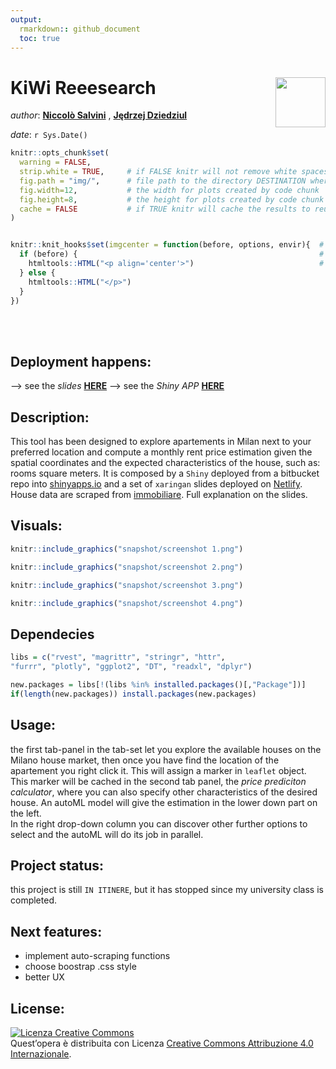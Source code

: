 ```yaml
---
output: 
  rmarkdown:: github_document
  toc: true
---
```


<!-- README.md is generated from README.Rmd. Please edit that file -->


# KiWi Reeesearch <img src="https://i.pinimg.com/originals/1b/db/46/1bdb46cf377ae1c06617d6b9bfc54793.png" align="right" height="80" />
_author_: **[Niccolò Salvini](https://niccolosalvini.netlify.app/)** , **[Jędrzej Dziedziul](https://www.linkedin.com/in/jedrzej-dziedziul/)**

_date_: `r Sys.Date()`


```r
knitr::opts_chunk$set(
  warning = FALSE,  
  strip.white = TRUE,     # if FALSE knitr will not remove white spaces at the beg or end
  fig.path = "img/",      # file path to the directory DESTINATION where knitr shall store the
  fig.width=12,           # the width for plots created by code chunk
  fig.height=8,           # the height for plots created by code chunk
  cache = FALSE           # if TRUE knitr will cache the results to reuse in future knits
)


knitr::knit_hooks$set(imgcenter = function(before, options, envir){  # to center image 
  if (before) {                                                      # add imgcenter = TRUE
    htmltools::HTML("<p align='center'>")                            # to the chunk options
  } else {
    htmltools::HTML("</p>")
  }
})
```

<br> <br> 


## Deployment happens:

--> see the _slides_ **[HERE](https://kiwiresearch.netlify.com/#1)**
--> see the _Shiny APP_ **[HERE](https://jedrzejdziedziul.shinyapps.io/Housing/)**

## Description:

This tool has been designed to explore apartements in Milan next to your preferred location and compute a monthly rent price estimation given the spatial coordinates and the expected characteristics of the house, such as: rooms square meters. It is composed by a `Shiny` deployed from a bitbucket repo into [shinyapps.io](https://www.shinyapps.io/) and a set of `xaringan` slides deployed on [Netlify](https://www.netlify.com/). House data are scraped from [immobiliare](https://www.immobiliare.it/). Full explanation on the slides.


## Visuals:

```r
knitr::include_graphics("snapshot/screenshot 1.png") 
```

```r
knitr::include_graphics("snapshot/screenshot 2.png") 
```

```r
knitr::include_graphics("snapshot/screenshot 3.png") 
```

```r
knitr::include_graphics("snapshot/screenshot 4.png") 
```

## Dependecies

```r
libs = c("rvest", "magrittr", "stringr", "httr",
"furrr", "plotly", "ggplot2", "DT", "readxl", "dplyr")

new.packages = libs[!(libs %in% installed.packages()[,"Package"])]
if(length(new.packages)) install.packages(new.packages)
```

## Usage:
the first tab-panel in the tab-set let you explore the available houses on the Milano house market, then once you have find the location of the apartement you right click it. This will assign a marker in `leaflet` object. This marker will be cached in the second tab panel, the *price prediciton calculator*, where you can also specify other characteristics of the desired house. An autoML model will give the estimation in the lower down part on the left.  
In the right drop-down column you can discover other further options to select and the autoML will do its job in parallel. 

## Project status:
this project is still `IN ITINERE`, but it has stopped since my university class is completed.

## Next features:

- implement auto-scraping functions
- choose boostrap .css style 
- better UX

## License:

<a rel="license" href="http://creativecommons.org/licenses/by/4.0/"><img alt="Licenza Creative Commons" style="border-width:0" src="https://i.creativecommons.org/l/by/4.0/88x31.png" /></a><br />Quest'opera è distribuita con Licenza <a rel="license" href="http://creativecommons.org/licenses/by/4.0/">Creative Commons Attribuzione 4.0 Internazionale</a>.

